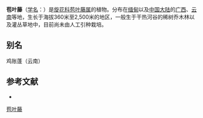 {{Speciesbox
| name = 苞叶藤
| status = 
| status_system = 
| image = 
| genus = Blinkworthia
| species = convolvuloides
| authority = Prain
}}

'''苞叶藤'''（[[学名|学名]]：{{lang|la|''Blinkworthia convolvuloides''}}）是[[旋花科|旋花科]][[苞叶藤属|苞叶藤属]]的植物。分布在[[缅甸|缅甸]]以及[[中国大陆|中国大陆]]的[[广西|广西]]、[[云南|云南]]等地，生长于海拔360米至2,500米的地区，一般生于干热河谷的稀树乔木林以及灌丛草地中，目前尚未由人工引种栽培。

== 别名 ==
鸡账蓬（云南）

== 参考文献 ==
<div class="references-small">
* {{cite web| url =http://www.bioinfo.cn/db05/KmzwSpecies.php?action=view&id=5793| title =苞叶藤| work =《中国高等植物数据库全库》| publisher =中国科学院微生物研究所| author =昆明植物研究所| accessdate =2009-02-26| deadurl =yes| archiveurl =https://web.archive.org/web/20160305033219/http://www.bioinfo.cn/db05/KmzwSpecies.php?action=view&id=5793| archivedate =2016-03-05}}
</div>
{{Taxonbar|from=Q15232618}}

[[Category:苞叶藤属|苞叶藤]]


{{植物小作品}}